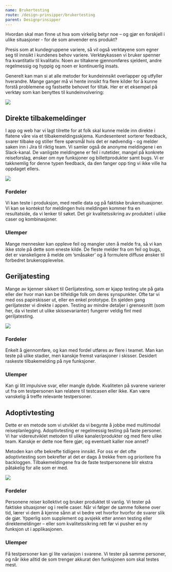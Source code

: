 ```yaml
---
name: Brukertesting
route: /design-prinsipper/brukertesting
parent: Designprinsipper
---
```



<PageHeader>
  Hvordan skal man finne ut hva som virkelig betyr noe – og gjør en forskjell i
  ulike situasjoner - for de som anvender ens produkt?
</PageHeader>

Presis som at kundegruppene variere, så vil også verktøyene som egner seg til innsikt i kundenes behov variere. Verktøykassen vi bruker spenner fra kvantitativ til kvalitativ. Noen av tiltakene gjennomføres sjeldent, andre regelmessig og hyppig og noen er kontinuerlig insats.

Generelt kan man si at alle metoder for kundeinnsikt overlapper og utfyller hverandre. Mange ganger må vi hente innsikt fra flere kilder for å kunne forstå problemene og fastsette behovet for tiltak. Her er et eksempel på verktøy som kan benyttes til kundeinvolvering:

<img src={brukertesting1} />

## Direkte tilbakemeldinger

I app og web har vi lagt tilrette for at folk skal kunne melde inn direkte i flatene våre via et tilbakemeldingsskjema. Kundesenteret sorterer feedback, svarer tilbake og stiller flere spørsmål hvis det er nødvendig - og melder saken inn i Jira til riktig team. Vi samler også de anonyme meldingene i en Slack-kanal. De vanligste meldingene er feil i rutetider, mangel på konkrete reiseforslag, ønsker om nye funksjoner og billettprodukter samt bugs. Vi er takknemlig for denne typen feedback, da den fanger opp ting vi ikke ville ha oppdaget ellers.

<img src={brukertesting2} />

### Fordeler

Vi kan teste i produksjon, med reelle data og på faktiske brukersituasjoner. Vi kan se kontekst for meldingen hvis meldingen kommer fra en resultatside, da vi lenker til søket. Det gir kvalitetssikring av produktet i ulike caser og kombinasjoner.

### Ulemper

Mange mennesker kan oppleve feil og mangler uten å melde fra, så vi kan ikke stole på dette som eneste kilde. De fleste melder fra om feil og bugs, det er vanskeligere å melde om ’småsaker’ og å formulere diffuse ønsker til forbedret brukeropplevelse.

## Geriljatesting

Mange av kjenner sikkert til Gerlijatesting, som er kjapp testing ute på gata eller der hvor man kan be tilfeldige folk om deres synspunkter. Ofte tar vi med oss papirskisser ut, eller en enkel prototype. En sjelden gang geriljatester vi direkte i appen. Testing av mindre detaljer i grensesnitt (som her, da vi testet ut ulike skissevarianter) fungerer veldig fint med geriljatesting.

<img src={brukertesting3} />

### Fordeler

Enkelt å gjennomføre, og kan med fordel utføres av flere i teamet. Man kan teste på ulike stadier, men kanskje fremst variasjoner i skisser. Desidert raskeste tilbakemelding på nye funksjoner.

### Ulemper

Kan gi litt impulsive svar, eller mangle dybde. Kvaliteten på svarene varierer ut fra om testpersonen kan relatere til testcasen eller ikke. Kan være vanskelig å treffe relevante testpersoner.

## Adoptivtesting

Dette er en metode som vi utviklet da vi begynte å jobbe med multimodal reiseplanlegging. Adoptivtesting er regelmessig testing på faste personer. Vi har videreutviklet metoden til ulike kanaler/produkter og med flere ulike team. Kanskje er dette noe flere gjør, og eventuelt kaller noe annet?

Metoden kan ofte bekrefte tidligere innsikt. For oss er det ofte adoptivtesting som bekrefter at det er dags å trekke frem og prioritere fra backloggen. Tilbakemeldingene fra de faste testpersonene blir ekstra påtakelig for alle som er med.

<img src={brukertesting4} />

### Fordeler

Personene reiser kollektivt og bruker produktet til vanlig. Vi tester på faktiske situasjoner og i reelle caser. Når vi følger de samme folkene over tid, lærer vi dem å kjenne sånn at vi bedre vet hvorfor hvorfor de svarer slik de gjør. Ypperlig som supplement og avsjekk etter annen testing eller direktemeldinger – eller som kvalitetssikring rett før vi pusher en ny funksjon ut i applikasjonen.

### Ulemper

Få testpersoner kan gi lite variasjon i svarene. Vi tester på samme personer, og når ikke alltid de som trenger akkurat den funksjonen som skal testes mest.
